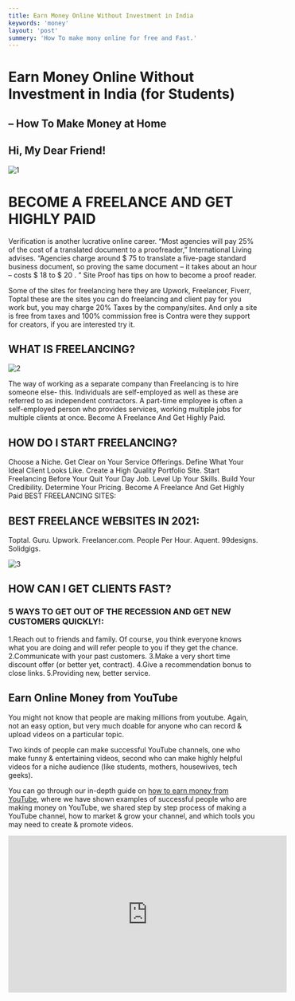 ```yaml
---
title: Earn Money Online Without Investment in India
keywords: 'money'
layout: 'post'
summery: 'How To make mony online for free and Fast.'
---
```


# Earn Money Online Without Investment in India (for Students) 
## – How To Make Money at Home


## Hi,  My Dear Friend!
<p>
    <Image src='/images/blog/Earn-Money-Online-Without-Investment-in-India/1.png' alt="1" />
</p>

# BECOME A FREELANCE AND GET HIGHLY PAID

Verification is another lucrative online career. “Most agencies will pay 25% of the cost of a translated document to a proofreader,” International Living advises. “Agencies charge around $ 75 to translate a five-page standard business document, so proving the same document – it takes about an hour – costs $ 18 to $ 20 . ” Site Proof has tips on how to become a proof reader.


Some of the sites for freelancing here they are Upwork, Freelancer, Fiverr, Toptal these are the sites you can do freelancing and client pay for you work but, you may charge 20% Taxes by the company/sites. And only a site is free from taxes and 100% commission free is Contra were they support for creators, if you are interested try it.


## WHAT IS FREELANCING?


<p>
    <Image src='/images/blog/Earn-Money-Online-Without-Investment-in-India/2.jpg' alt="2" />
</p>

The way of working as a separate company than Freelancing is to hire someone else- this. Individuals are self-employed as well as these are referred to as independent contractors. A part-time employee is often a self-employed person who provides services, working multiple jobs for multiple clients at once. Become A Freelance And Get Highly Paid.



## HOW DO I START FREELANCING?


Choose a Niche.
Get Clear on Your Service Offerings.
Define What Your Ideal Client Looks Like.
Create a High Quality Portfolio Site.
Start Freelancing Before Your Quit Your Day Job.
Level Up Your Skills.
Build Your Credibility.
Determine Your Pricing.
Become A Freelance And Get Highly Paid
BEST FREELANCING SITES:

## BEST FREELANCE WEBSITES IN 2021:

Toptal.
Guru.
Upwork.
Freelancer.com.
People Per Hour.
Aquent.
99designs.
Solidgigs.


<p>
    <Image src='/images/blog/Earn-Money-Online-Without-Investment-in-India/3.jpeg' alt="3" />
</p>




## HOW CAN I GET CLIENTS FAST?

### 5 WAYS TO GET OUT OF THE RECESSION AND GET NEW CUSTOMERS QUICKLY!:

1.Reach out to friends and family. Of course, you think everyone knows what you are doing and will refer people to you if they get the chance.
2.Communicate with your past customers.
3.Make a very short time discount offer (or better yet, contract).
4.Give a recommendation bonus to close links.
5.Providing new, better service.


## Earn Online Money from YouTube

You might not know that people are making millions from youtube. Again, not an easy option, but very much doable for anyone who can record & upload videos on a particular topic.


Two kinds of people can make successful YouTube channels, one who make funny & entertaining videos, second who can make highly helpful videos for a niche audience (like students, mothers, housewives, tech geeks).


You can go through our in-depth guide on [how to earn money from YouTube](https://earn.cashoverflow.in/earn-money-youtube/), where we have shown examples of successful people who are making money on YouTube, we shared step by step process of making a YouTube channel, how to market & grow your channel, and which tools you may need to create & promote videos.

<iframe width="560" height="315" src="https://www.youtube.com/embed/8jQ80cjBBnU" title="YouTube video player" frameborder="0" allow="accelerometer; autoplay; clipboard-write; encrypted-media; gyroscope; picture-in-picture" allowfullscreen></iframe>